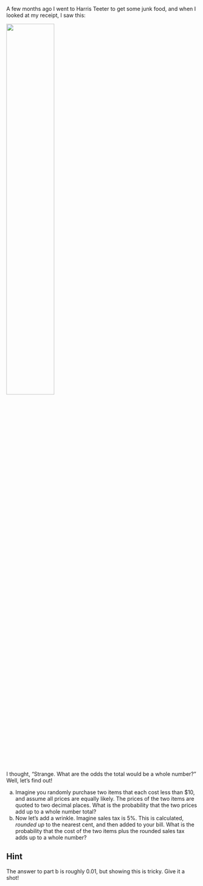 A few months ago I went to Harris Teeter to get some junk food, and when I looked at my receipt, I saw this:

![](images/ht-receipt.png){width="50%" fig-align="center"}

I thought, "Strange. What are the odds the total would be a whole number?" Well, let's find out!

a. Imagine you randomly purchase two items that each cost less than $10, and assume all prices are equally likely. The prices of the two items are quoted to two decimal places. What is the probability that the two prices add up to a whole number total?
b. Now let's add a wrinkle. Imagine sales tax is 5%. This is calculated, *rounded up* to the nearest cent, and then added to your bill. What is the probability that the cost of the two items plus the rounded sales tax adds up to a whole number?

::: {.callout-tip collapse="true"}
## Hint

The answer to part b is roughly 0.01, but showing this is tricky. Give it a shot!
:::